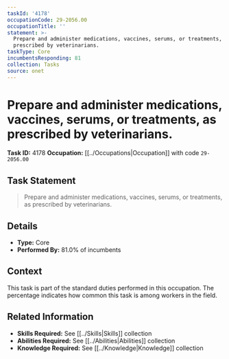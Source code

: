 ```yaml
---
taskId: '4178'
occupationCode: 29-2056.00
occupationTitle: ''
statement: >-
  Prepare and administer medications, vaccines, serums, or treatments, as
  prescribed by veterinarians.
taskType: Core
incumbentsResponding: 81
collection: Tasks
source: onet
---
```

# Prepare and administer medications, vaccines, serums, or treatments, as prescribed by veterinarians.

**Task ID:** 4178
**Occupation:** [[../Occupations|Occupation]] with code `29-2056.00`

## Task Statement

> Prepare and administer medications, vaccines, serums, or treatments, as prescribed by veterinarians.

## Details

- **Type:** Core
- **Performed By:** 81.0% of incumbents

## Context

This task is part of the standard duties performed in this occupation. The percentage indicates how common this task is among workers in the field.

## Related Information

- **Skills Required:** See [[../Skills|Skills]] collection
- **Abilities Required:** See [[../Abilities|Abilities]] collection
- **Knowledge Required:** See [[../Knowledge|Knowledge]] collection
